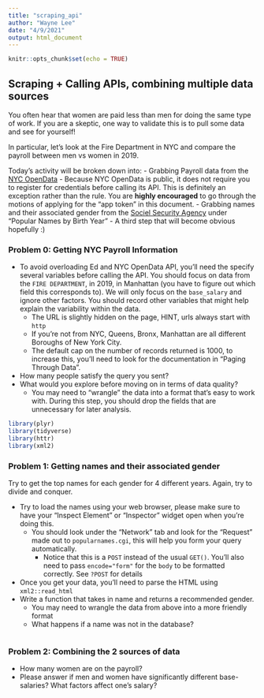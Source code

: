 ```yaml
---
title: "scraping_api"
author: "Wayne Lee"
date: "4/9/2021"
output: html_document
---
```


```r
knitr::opts_chunk$set(echo = TRUE)
```

## Scraping + Calling APIs, combining multiple data sources

You often hear that women are paid less than men for doing the same type of work. If you are a skeptic, one way to validate this is to pull some data and see for yourself!

In particular, let's look at the Fire Department in NYC and compare the payroll between men vs women in 2019.

Today's activity will be broken down into:
- Grabbing Payroll data from the [NYC OpenData](https://dev.socrata.com/foundry/data.cityofnewyork.us/k397-673e)
  - Because NYC OpenData is public, it does not require you to register for credentials before calling its API. This is definitely an exception rather than the rule. You are **highly encouraged** to go through the motions of applying for the "app token" in this document.
- Grabbing names and their associated gender from the [Sociel Security Agency](https://www.ssa.gov/oact/babynames/) under "Popular Names by Birth Year"
- A third step that will become obvious hopefully :)


### Problem 0: Getting NYC Payroll Information



- To avoid overloading Ed and NYC OpenData API, you'll need the specify several variables before calling the API. You should focus on data from the `FIRE DEPARTMENT`, in 2019, in Manhattan (you have to figure out which field this corresponds to). We will only focus on the `base_salary` and ignore other factors. You should record other variables that might help explain the variability within the data.
  - The URL is slightly hidden on the page, HINT, urls always start with `http`
  - If you're not from NYC, Queens, Bronx, Manhattan are all different Boroughs of New York City.
  - The default cap on the number of records returned is 1000, to increase this, you'll need to look for the documentation in "Paging Through Data". 
- How many people satisfy the query you sent?
- What would you explore before moving on in terms of data quality?
  - You may need to "wrangle" the data into a format that's easy to work with. During this step, you should drop the fields that are unnecessary for later analysis.
  
```r
library(plyr)
library(tidyverse)
library(httr)
library(xml2)


```


### Problem 1: Getting names and their associated gender

Try to get the top names for each gender for 4 different years. Again, try to divide and conquer.

- Try to load the names using your web browser, please make sure to have your "Inspect Element" or "Inspector" widget open when you're doing this.
  - You should look under the "Network" tab and look for the "Request" made out to `popularnames.cgi`, this will help you form your query automatically.
    - Notice that this is a `POST` instead of the usual `GET()`. You'll also need to pass `encode="form"` for the `body` to be formatted correctly. See `?POST` for details
- Once you get your data, you'll need to parse the HTML using `xml2::read_html`
- Write a function that takes in name and returns a recommended gender.
  - You may need to wrangle the data from above into a more friendly format
  - What happens if a name was not in the database?
  
```r

```

### Problem 2: Combining the 2 sources of data

- How many women are on the payroll?
- Please answer if men and women have significantly different base-salaries? What factors affect one's salary?


```r


```